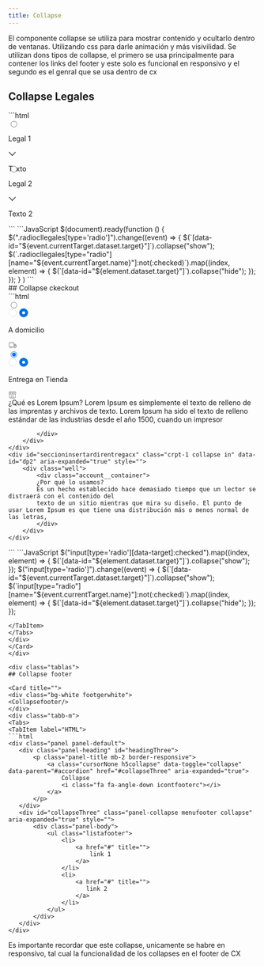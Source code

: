 ```yaml
---
title: Collapse
---
```




<BoostrapJquery/>

El componente collapse se utiliza para mostrar contenido y ocultarlo dentro de ventanas. Utilizando css para darle animación y más visivilidad.
Se utilizan dons tipos de collapse, el primero se usa principalmente para contener los links del footer y 
este solo es funcional en responsivo y el segundo es el genral que se usa dentro de cx 


## Collapse Legales

<div class="tablas">
<Card title="">
<div class="bg-white">
<Collapsegeneral/>
</div>

<div class="tabb-m">
<Tabs>
<TabItem label="HTML">
```html
<div class="cbsc crpt-2">
    <div class="cbsc__cbs">
        <input type="radio" class="cbs__cbsir radiocl radiocllegales" data-leg="4633" id="lr01" name="legales" data-target="l0"/>
        <label for="lr01" class="cbs__cbslh baalamboox legal-cursor">
            <div class="cbslh__cbsrtc">
                <p class="cbsrtc__cbst legal-main-title">Legal 1</p>
            </div>
            <div class="cbslh__cbsic">
                <span class="options-address__container">
                    <svg class="legal-arrow" width="16" height="16" viewBox="0 0 16 16" fill="none" xmlns="http://www.w3.org/2000/svg">
                        <path d="M8 12.5156C7.83754 12.5156 7.68627 12.4456 7.54622 12.3055L1.17647 5.59963C1.12045 5.54361 1.07563 5.48198 1.04202 5.41475C1.01401 5.34753 1 5.2719 1 5.18786C1 5.08142 1.02521 4.98338 1.07563 4.89375C1.12605 4.80411 1.19328 4.73408 1.27731 4.68366C1.36695 4.63324 1.46499 4.60803 1.57143 4.60803C1.7395 4.60803 1.87675 4.66405 1.98319 4.7761L8.36975 11.482H7.63025L14.0084 4.7761C14.1261 4.66405 14.2633 4.60803 14.4202 4.60803C14.5322 4.60803 14.6303 4.63324 14.7143 4.68366C14.7983 4.73408 14.8655 4.80411 14.916 4.89375C14.972 4.98338 15 5.08142 15 5.18786C15 5.33912 14.9412 5.47358 14.8235 5.59123L8.45378 12.3055C8.39216 12.3727 8.32213 12.426 8.2437 12.4652C8.16527 12.4988 8.08403 12.5156 8 12.5156Z" fill="black"></path>
                    </svg>
                </span>
            </div>
        </label>
        <div id="legalbs4633" class="collapse mt-0" data-id="l0" aria-expanded="false" style="height: 0px;">
            <div class="well cbs__cbsp">
                <p>Texto</p>
            </div>
        </div>
    </div>
    <div class="cbsc__cbs">
        <input type="radio" class="cbs__cbsir radiocl radiocllegales" data-leg="4533" id="lr12" name="legales" data-target="l1"/>
        <label for="lr12" class="cbs__cbslh baalamboox legal-cursor">
            <div class="cbslh__cbsrtc">
                <p class="cbsrtc__cbst legal-main-title">Legal 2</p>
            </div>
            <div class="cbslh__cbsic">
                <span class="options-address__container">
                    <svg class="legal-arrow" width="16" height="16" viewBox="0 0 16 16" fill="none" xmlns="http://www.w3.org/2000/svg">
                        <path d="M8 12.5156C7.83754 12.5156 7.68627 12.4456 7.54622 12.3055L1.17647 5.59963C1.12045 5.54361 1.07563 5.48198 1.04202 5.41475C1.01401 5.34753 1 5.2719 1 5.18786C1 5.08142 1.02521 4.98338 1.07563 4.89375C1.12605 4.80411 1.19328 4.73408 1.27731 4.68366C1.36695 4.63324 1.46499 4.60803 1.57143 4.60803C1.7395 4.60803 1.87675 4.66405 1.98319 4.7761L8.36975 11.482H7.63025L14.0084 4.7761C14.1261 4.66405 14.2633 4.60803 14.4202 4.60803C14.5322 4.60803 14.6303 4.63324 14.7143 4.68366C14.7983 4.73408 14.8655 4.80411 14.916 4.89375C14.972 4.98338 15 5.08142 15 5.18786C15 5.33912 14.9412 5.47358 14.8235 5.59123L8.45378 12.3055C8.39216 12.3727 8.32213 12.426 8.2437 12.4652C8.16527 12.4988 8.08403 12.5156 8 12.5156Z" fill="black"></path>
                    </svg>
                </span>
            </div>
        </label>
        <div id="legalbs4533" class="collapse in mt-0" data-id="l1" aria-expanded="true" style="">
            <div class="well cbs__cbsp">
                <p>Texto 2</p>
            </div>
        </div>
    </div>
</div>
 ```
</TabItem>
<TabItem label="JavaScript">
```JavaScript
    $(document).ready(function () {
       $(".radiocllegales[type='radio']").change((event) => {
           $(`[data-id="${event.currentTarget.dataset.target}"]`).collapse("show");
           $(`.radiocllegales[type="radio"][name="${event.currentTarget.name}"]:not(:checked)`).map((index, element) => {
               $(`[data-id="${element.dataset.target}"]`).collapse("hide");
           });
       });
   }
   )
 ```
</TabItem>
 </Tabs>
 </div>
 </Card>
 </div>

<div class="tablas">
## Collapse ckeckout
<Card title="">
<div class="bg-white">
<Collapsecheckout/>
</div>
<div class="tabb-m">
<Tabs>
<TabItem label="HTML">
```html
<div class="delivery">
    <div class="cbsc crpt-2">
        <div class="cbsc__cbs">
            <input type="radio" class="cbs__cbsir direccionEnvio direccionEnvioS0" id="dr1" data-id="0" name="delivery" data-target="dp1">
            <label for="dr1" class="cbs__cbslh">
                <div class="cbslh__cbsrtc">
                <div class="cbsrtc__cbsr">
                    <svg class="cbsr__cbsrd" width="18" height="18" viewBox="0 0 16 16" fill="none" xmlns="http://www.w3.org/2000/svg">
                     <circle cx="7.99994" cy="8.00006" r="6.70827" fill="white" stroke="#D2D2D7" stroke-width="0.583333"></circle>
                    </svg>
                    <svg class="cbsr__cbsre" width="18" height="18" viewBox="0 0 14 14" fill="none" xmlns="http://www.w3.org/2000/svg">
                     <circle cx="7" cy="6.99988" r="4.66665" fill="white" stroke="#0071E3" stroke-width="4.66671"></circle>
                    </svg>
                </div>
                <div class="cbsrtc__cbst--container">
                    <p class="cbsrtc__cbst">A domicilio</p>
                </div>
                </div>
                <div class="cbslh__cbsic">
                    <svg class="cbsic__cbsi" width="18" height="18" viewBox="0 0 16 16" fill="none" xmlns="http://www.w3.org/2000/svg">
                     <path d="M2.4374 11.5087C2.0123 11.5087 1.6903 11.3993 
                     1.47141 11.1804C1.25251 10.9615 1.14307 10.6411 1.14307 
                     10.2191V3.97591C1.14307 3.55081 1.25251 3.22881 1.47141 3.00992C1.6903 2.79103 
                     2.0123 2.68158 2.4374 2.68158H9.42297C9.84806 2.68158 10.1701 2.79261 10.389 3.01468C10.6078 
                     3.23357 10.7173 3.55398 10.7173 3.97591V10.557L9.95117 10.9758V3.99018C9.95117 3.80936 9.90517 
                     3.67453 9.81317 3.58571C9.72117 3.49371 9.58634 3.44771 9.40869 3.44771H2.44691C2.26926 3.44771 
                     2.13443 3.49371 2.04243 3.58571C1.95361 3.67453 1.90919 3.80936 1.90919 3.99018V10.2049C1.90919 
                     10.3825 1.95361 10.5173 2.04243 10.6093C2.13443 10.6982 2.26926 10.7426 2.44691 10.7426H3.47952V11.5087H2.4374ZM10.2985 
                     6.07443V5.30831H11.9831C12.2178 5.30831 12.4177 5.34003 12.5827 5.40348C12.7476 5.46692 12.9015 5.57637 13.0442 5.73182L14.6621 
                     7.55911C14.7954 7.70821 14.8842 7.85096 14.9286 7.98738C14.9762 8.12062 15 8.30461 15 8.53937V10.2191C15 10.6411 14.8906 10.9615 14.6717
                      11.1804C14.4528 11.3993 14.1308 11.5087 13.7057 11.5087H12.9253V10.7426H13.6914C13.869 10.7426 14.0039 10.6982 14.0959 10.6093C14.1879 
                      10.5173 14.2339 10.3825 14.2339 10.2049V8.52509C14.2339 8.43944 14.2164 8.35061 14.1815 8.25861C14.1498 8.16662 14.1022 8.08413 
                      14.0388 8.01117L12.5446 6.3314C12.4462 6.22354 12.3495 6.15374 12.2543 6.12202C12.1623 6.0903 12.056 6.07443 11.9355 6.07443H10.2985ZM11.6071 
                      8.5822C11.4803 8.5822 11.3803 8.54571 11.3074 8.47275C11.2344 8.39979 11.1979 8.30144 11.1979 8.17772V6.55029H11.788C11.8546 6.55029 11.918 6.56774 
                      11.9783 6.60263C12.0418 6.63436 12.0989 6.67719 12.1496 6.73112L13.5677 8.32523C13.6026 8.3633 13.6295 8.40137 13.6486 8.43944C13.6708 8.47751 13.6819 
                      8.52509 13.6819 8.5822H11.6071ZM4.67392 12.8364C4.37254 12.8364 4.09813 12.7634 3.85069 12.6175C3.60642 12.4715 3.40973 12.2748 3.26063 12.0274C3.1147 
                      11.7831 3.04173 11.5103 3.04173 11.2089C3.04173 10.9107 3.1147 10.6395 3.26063 10.3952C3.40973 10.1478 3.60642 9.95108 3.85069 9.80515C4.09813 9.65922 
                      4.37254 9.58625 4.67392 9.58625C4.97212 9.58625 5.24336 9.65922 5.48763 9.80515C5.73508 9.95108 5.93177 10.1478 6.0777 10.3952C6.22362 10.6395 6.29659 
                      10.9107 6.29659 11.2089C6.29659 11.5103 6.22362 11.7831 6.0777 12.0274C5.93177 12.2748 5.73508 12.4715 5.48763 12.6175C5.24336 12.7634 4.97212 12.8364 
                      4.67392 12.8364ZM4.67392 12.1892C4.85157 12.1892 5.01495 12.1448 5.16405 12.0559C5.31315 11.9703 5.43053 11.8529 5.51619 11.7038C5.60501 11.5547 
                      5.64943 11.3897 5.64943 11.2089C5.64943 11.0281 5.60501 10.8647 5.51619 10.7188C5.43053 10.5697 5.31315 10.4507 5.16405 10.3619C5.01495 10.2731 
                      4.85157 10.2287 4.67392 10.2287C4.49309 10.2287 4.32813 10.2731 4.17903 10.3619C4.02993 10.4507 3.91096 10.5697 3.82214 10.7188C3.73331 10.8647 
                      3.6889 11.0281 3.6889 11.2089C3.6889 11.3897 3.73331 11.5547 3.82214 11.7038C3.91096 11.8529 4.02993 11.9703 4.17903 12.0559C4.32813 12.1448 
                      4.49309 12.1892 4.67392 12.1892ZM11.531 12.8364C11.2328 12.8364 10.96 12.7634 10.7125 12.6175C10.4651 12.4715 10.2684 12.2748 10.1225 12.0274C9.97655 11.7831 
                      9.90358 11.5103 9.90358 11.2089C9.90358 10.9107 9.97655 10.6395 10.1225 10.3952C10.2684 10.1478 10.4651 9.95108 10.7125 9.80515C10.96 9.65922 11.2328 9.58625 
                      11.531 9.58625C11.8292 9.58625 12.1004 9.65922 12.3447 9.80515C12.5922 9.95108 12.7889 10.1478 12.9348 10.3952C13.0807 10.6395 13.1537 10.9107 13.1537 
                      11.2089C13.1537 11.5103 13.0807 11.7831 12.9348 12.0274C12.7889 12.2748 12.5922 12.4715 12.3447 12.6175C12.1004 12.7634 11.8292 12.8364 11.531 12.8364ZM11.531 
                      12.1892C11.7118 12.1892 11.8752 12.1448 12.0211 12.0559C12.1702 11.9703 12.2876 11.8529 12.3733 11.7038C12.4621 11.5547 12.5065 11.3897 12.5065 11.2089C12.5065 
                      11.0281 12.4621 10.8647 12.3733 10.7188C12.2844 10.5697 12.1655 10.4507 12.0164 10.3619C11.8705 10.2731 11.7087 10.2287 11.531 10.2287C11.3502 10.2287 11.1852 
                      10.2731 11.0361 10.3619C10.8902 10.4507 10.7728 10.5697 10.684 10.7188C10.5952 10.8647 10.5507 11.0281 10.5507 11.2089C10.5507 11.3897 10.5952 11.5547 10.684 
                      11.7038C10.7728 11.8529 10.8902 11.9703 11.0361 12.0559C11.1852 12.1448 11.3502 12.1892 11.531 12.1892ZM5.9397 11.5087V10.7426H10.2795V11.5087H5.9397Z" fill="#707070"></path>
                    </svg>
                </div>
            </label>
        </div>
        <div class="cbsc__cbs">
            <input type="radio" class="cbs__cbsir direccionEnvio direccionEnvioS1" id="dr2" data-id="1" name="delivery" data-target="dp2" checked="">
            <label for="dr2" class="cbs__cbslh">
            <div class="cbslh__cbsrtc">
                <div class="cbsrtc__cbsr">
                    <svg class="cbsr__cbsrd" width="18" height="18" viewBox="0 0 16 16" fill="none" xmlns="http://www.w3.org/2000/svg">
                    <circle cx="7.99994" cy="8.00006" r="6.70827" fill="white" stroke="#D2D2D7" stroke-width="0.583333"></circle>
                    </svg>
                    <svg class="cbsr__cbsre" width="18" height="18" viewBox="0 0 14 14" fill="none" xmlns="http://www.w3.org/2000/svg">
                    <circle cx="7" cy="6.99988" r="4.66665" fill="white" stroke="#0071E3" stroke-width="4.66671"></circle>
                    </svg>
                </div>
                <p class="cbsrtc__cbst">Entrega en Tienda</p>
           </div>
            <div class="">
                <svg class="cbsic__cbsi" width="16" height="16" viewBox="0 0 16 16" fill="none" xmlns="http://www.w3.org/2000/svg">
                <path d="M13.1067 15.3754H3.38443C2.56102 15.3754 1.89123 14.7055 1.89123 13.8821L1.89111 7.4696H2.6248V13.8821C2.6248 14.3008 2.96556 14.6416 3.38432 14.6416H13.1069C13.5256 14.6416 13.8664 14.301 13.8664 13.8821L13.8665 7.4696H14.6002V13.8821C14.6002 14.7055 13.9303 15.3754 13.1069 15.3754H13.1067Z" fill="#707070"></path>
                <path d="M6.52898 8.04204C5.37788 8.04204 4.44141 7.10545 4.44141 5.95447H5.17509C5.17509 6.70091 5.78242 7.30824 6.52898 7.30824C7.27554 7.30824 7.88286 6.70091 7.88286 5.95447H8.61655C8.61655 7.10545 7.68008 8.04204 6.52898 8.04204Z" fill="#707070"></path>
                <path d="M9.97039 8.04384C8.81929 8.04384 7.88281 7.10726 7.88281 5.95627V4.43201H8.6165V5.95627C8.6165 6.70272 9.22383 7.31004 9.97039 7.31004C10.7169 7.31004 11.3243 6.70272 11.3243 5.95627H12.058C12.058 7.10726 11.1215 8.04384 9.97039 8.04384Z" fill="#707070"></path>
                <path d="M13.4123 8.04286C12.2612 8.04286 11.3247 7.10627 11.3247 5.95529V4.43102H12.0584V5.95529C12.0584 6.70173 12.6657 7.30906 13.4123 7.30906C14.1588 7.30906 14.7663 6.70173 14.7663 5.95529V4.54174L13.564 2.73392H2.93596L1.73369 4.54163V5.95517C1.73369 6.70162 2.34113 7.30894 3.08769 7.30894C3.83424 7.30894 4.44157 6.70162 4.44157 5.95517V4.43091H5.17526V5.95517C5.17526 7.10627 4.23879 8.04275 3.08769 8.04275C1.93647 8.04275 1 7.10616 1 5.95517V4.43091C1 4.35862 1.02134 4.2879 1.06134 4.22768L2.43375 2.16379C2.50168 2.06145 2.61642 2 2.73922 2H13.7606C13.8833 2 13.9981 2.06145 14.066 2.16379L15.4387 4.22779C15.4788 4.28802 15.5 4.35874 15.5 4.43102V5.95529C15.5 7.10627 14.5635 8.04286 13.4123 8.04286H13.4123Z" fill="#707070"></path>
                <path d="M1.3667 4.06055H15.1332V4.79435H1.3667V4.06055Z" fill="#707070"></path>
                <path fill-rule="evenodd" clip-rule="evenodd" d="M9.91424 10.739H6.34847C6.25001 10.739 6.17018 10.8188 6.17018 10.9173V14.483C6.17018 14.5815 6.25001 14.6613 6.34847 14.6613H9.91424C10.0127 14.6613 10.0925 14.5815 10.0925 14.483V10.9173C10.0925 10.8188 10.0127 10.739 9.91424 10.739ZM6.34847 10.0258C5.85614 10.0258 5.45703 10.4249 5.45703 10.9173V14.483C5.45703 14.9754 5.85614 15.3745 6.34847 15.3745H9.91424C10.4066 15.3745 10.8057 14.9754 10.8057 14.483V10.9173C10.8057 10.4249 10.4066 10.0258 9.91424 10.0258H6.34847Z" fill="#707070"></path>
                </svg>
            </div>
            </label>
        </div>
    </div>
    <div id="seccioninsertardirentregacx" class="crpt-1 collapse" data-id="dp1" aria-expanded="true" style="">
        <div class="well">
            <div class="account__container">
             ¿Qué es Lorem Ipsum?
            Lorem Ipsum es simplemente el texto de relleno de las imprentas y archivos de texto.
            Lorem Ipsum ha sido el texto de relleno estándar de las industrias desde el año 1500, cuando un impresor 
                        
            </div>
        </div>
    </div>
    <div id="seccioninsertardirentregacx" class="crpt-1 collapse in" data-id="dp2" aria-expanded="true" style="">
        <div class="well">
            <div class="account__container">
            ¿Por qué lo usamos?
            Es un hecho establecido hace demasiado tiempo que un lector se distraerá con el contenido del 
            texto de un sitio mientras que mira su diseño. El punto de usar Lorem Ipsum es que tiene una distribución más o menos normal de las letras, 
            </div>
        </div>
    </div>
</div>
 ```
</TabItem>
<TabItem label="JavaScript">
```JavaScript 
$("input[type='radio'][data-target]:checked").map((index, element) => {
    $(`[data-id="${element.dataset.target}"]`).collapse("show");
});
$("input[type='radio']").change((event) => {
    $(`[data-id="${event.currentTarget.dataset.target}"]`).collapse("show");
    $(`input[type="radio"][name="${event.currentTarget.name}"]:not(:checked)`).map((index, element) => {
        $(`[data-id="${element.dataset.target}"]`).collapse("hide");
    });
});

 ```
</TabItem>
 </Tabs>
 </div>
 </Card>
 </div>
 
 <div class="tablas">
## Collapse footer

<Card title="">
<div class="bg-white footgerwhite">
<Collapsefooter/>
</div>
<div class="tabb-m">
<Tabs>
<TabItem label="HTML">
```html
<div class="panel panel-default">
    <div class="panel-heading" id="headingThree">
        <p class="panel-title mb-2 border-responsive">
            <a class="cursorNone h5collapse" data-toggle="collapse" data-parent="#accordion" href="#collapseThree" aria-expanded="true">
                Collapse
                <i class="fa fa-angle-down icontfooterc"></i>
            </a>
        </p>
    </div>
    <div id="collapseThree" class="panel-collapse menufooter collapse" aria-expanded="true" style="">
        <div class="panel-body">
            <ul class="listafooter">
                <li>
                    <a href="#" title="">
                        link 1
                    </a>
                </li>
                <li>
                    <a href="#" title="">
                       link 2
                    </a>
                </li>
            </ul>
        </div>
    </div>
</div>
 ```
</TabItem>

 </Tabs>
 </div>
 </Card>
 </div>
<Aside>Es importante recordar que este collapse, unicamente se habre en responsivo, tal cual la funcionalidad de los collapses en el footer de CX </Aside>









